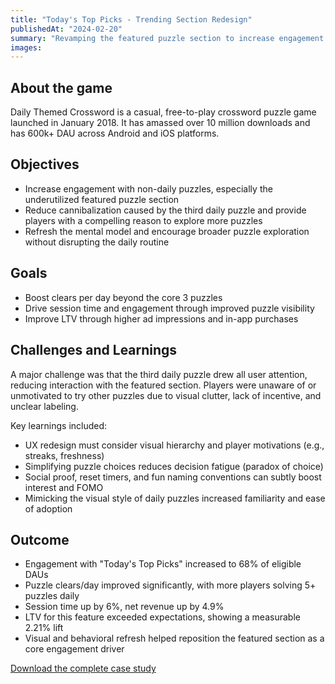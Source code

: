```yaml
---
title: "Today's Top Picks - Trending Section Redesign"
publishedAt: "2024-02-20"
summary: "Revamping the featured puzzle section to increase engagement and puzzle clears"
images:
---
```


## About the game

Daily Themed Crossword is a casual, free-to-play crossword puzzle game launched in January 2018. It has amassed over 10 million downloads and has 600k+ DAU across Android and iOS platforms.

## Objectives

- Increase engagement with non-daily puzzles, especially the underutilized featured puzzle section
- Reduce cannibalization caused by the third daily puzzle and provide players with a compelling reason to explore more puzzles
- Refresh the mental model and encourage broader puzzle exploration without disrupting the daily routine

## Goals

- Boost clears per day beyond the core 3 puzzles
- Drive session time and engagement through improved puzzle visibility
- Improve LTV through higher ad impressions and in-app purchases

## Challenges and Learnings

A major challenge was that the third daily puzzle drew all user attention, reducing interaction with the featured section. Players were unaware of or unmotivated to try other puzzles due to visual clutter, lack of incentive, and unclear labeling.

Key learnings included:

- UX redesign must consider visual hierarchy and player motivations (e.g., streaks, freshness)
- Simplifying puzzle choices reduces decision fatigue (paradox of choice)
- Social proof, reset timers, and fun naming conventions can subtly boost interest and FOMO
- Mimicking the visual style of daily puzzles increased familiarity and ease of adoption

## Outcome

- Engagement with "Today's Top Picks" increased to 68% of eligible DAUs
- Puzzle clears/day improved significantly, with more players solving 5+ puzzles daily
- Session time up by 6%, net revenue up by 4.9%
- LTV for this feature exceeded expectations, showing a measurable 2.21% lift
- Visual and behavioral refresh helped reposition the featured section as a core engagement driver

[Download the complete case study](path/to/trending-section-case-study.pdf)
